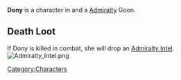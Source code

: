 {{Character
| race = Human
| location = Havaria - Murder Bay
| faction = admiralty
| title = Goon
}}

{{quote|Dony believes the Admiralty is doing Hesh's work. Maybe someone should tell the Cult that.|Dony's Compendium Description.}}'''Dony''' is a character in {{Gamename}} and a [[Admiralty]] Goon.

== Death Loot ==
If Dony is killed in combat, she will drop an [[Admiralty Intel]].
[[File:Admiralty Intel.png|none|thumb]]
<br />
[[Category:Characters]]